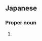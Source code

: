 ==Japanese==
{{ja-kanjitab|沙|那|恵}}

===Proper noun===
{{ja-pos|proper|さなえ}}

# {{given name|female|lang=ja|sort=さなえ}}